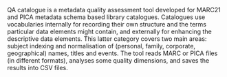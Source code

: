 QA catalogue is a metadata quality assessment tool developed for MARC21 and PICA metadata schema based library catalogues. Catalogues use vocabularies internally for recording their own structure and the terms particular data elements might contain, and externally for enhancing the descriptive data elements. This latter category covers two main areas: subject indexing and normalisation of (personal, family, corporate, geographical) names, titles and events. The tool reads MARC or PICA files (in different formats), analyses some quality dimensions, and saves the results into CSV files.

<Speakers>
  <Speaker speaker="király-péter" />
</Speakers>
